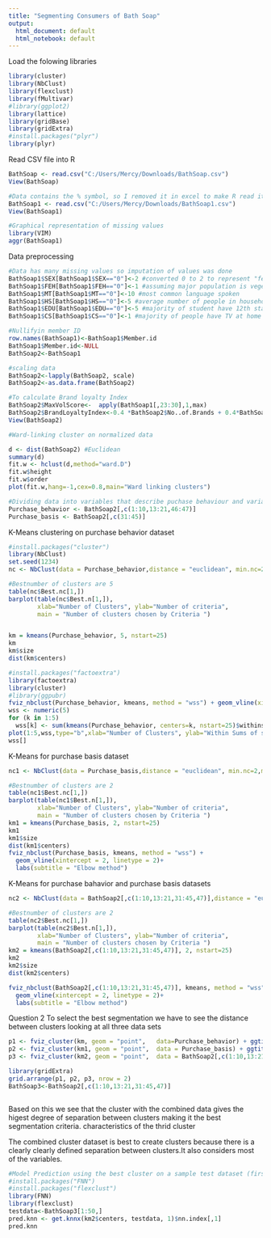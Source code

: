 ```yaml
---
title: "Segmenting Consumers of Bath Soap"
output:
  html_document: default
  html_notebook: default
---
```

Load the folowing libraries
```r
library(cluster)
library(NbClust)
library(flexclust)
library(fMultivar)
#library(ggplot2)
library(lattice)
library(gridBase)
library(gridExtra)
#install.packages("plyr")
library(plyr)
```


Read CSV file into R
```r
BathSoap <- read.csv("C:/Users/Mercy/Downloads/BathSoap.csv")
View(BathSoap)

#Data contains the % symbol, so I removed it in excel to make R read it as a numeric variable
BathSoap1 <- read.csv("C:/Users/Mercy/Downloads/BathSoap1.csv")
View(BathSoap1)
```


```r
#Graphical representation of missing values
library(VIM)
aggr(BathSoap1)
```

Data preprocessing
```r
#Data has many missing values so imputation of values was done
BathSoap1$SEX[BathSoap1$SEX=="0"]<-2 #converted 0 to 2 to represent "female"
BathSoap1$FEH[BathSoap1$FEH=="0"]<-1 #assuming major population is vegetarian
BathSoap1$MT[BathSoap1$MT=="0"]<-10 #most common language spoken
BathSoap1$HS[BathSoap1$HS=="0"]<-5 #average number of people in household
BathSoap1$EDU[BathSoap1$EDU=="0"]<-5 #majority of student have 12th standard education
BathSoap1$CS[BathSoap1$CS=="0"]<-1 #majority of people have TV at home

#Nullifyin member ID
row.names(BathSoap1)<-BathSoap1$Member.id
BathSoap1$Member.id<-NULL
BathSoap2<-BathSoap1

#scaling data
BathSoap2<-lapply(BathSoap2, scale)
BathSoap2<-as.data.frame(BathSoap2)

#To calculate Brand loyalty Index
BathSoap2$MaxVolScore<-  apply(BathSoap1[,23:30],1,max)
BathSoap2$BrandLoyaltyIndex<-0.4 *BathSoap2$No..of.Brands + 0.4*BathSoap2$Brand.Runs + 0.2*BathSoap2$MaxVolScore
View(BathSoap2)

```



```r
#Ward-linking cluster on normalized data

d <- dist(BathSoap2) #Euclidean
summary(d)
fit.w <- hclust(d,method="ward.D")
fit.w$height
fit.w$order
plot(fit.w,hang=-1,cex=0.8,main="Ward linking clusters")

```


```r
#Dividing data into variables that describe puchase behaviour and variables that describe the basis for purchase
Purchase_behavior <- BathSoap2[,c(1:10,13:21,46:47)]
Purchase_basis <- BathSoap2[,c(31:45)]
```


K-Means clustering on purchase behavior dataset
```r
#install.packages("cluster")
library(NbClust)
set.seed(1234)
nc <- NbClust(data = Purchase_behavior,distance = "euclidean", min.nc=2,max.nc=5,method="kmeans",index = "all", alphaBeale = 0.1)

#Bestnumber of clusters are 5
table(nc$Best.nc[1,])
barplot(table(nc$Best.n[1,]),
        xlab="Number of Clusters", ylab="Number of criteria",
        main = "Number of clusters chosen by Criteria ")


km = kmeans(Purchase_behavior, 5, nstart=25)
km
km$size
dist(km$centers)

#install.packages("factoextra")
library(factoextra)
library(cluster)
#library(ggpubr)
fviz_nbclust(Purchase_behavior, kmeans, method = "wss") + geom_vline(xintercept = 5, linetype = 2)+labs(subtitle = "Elbow method")
wss <- numeric(5)
for (k in 1:5)
  wss[k] <- sum(kmeans(Purchase_behavior, centers=k, nstart=25)$withinss)
plot(1:5,wss,type="b",xlab="Number of Clusters", ylab="Within Sums of squares")
wss[]

```


K-Means for purchase basis dataset
```r

nc1 <- NbClust(data = Purchase_basis,distance = "euclidean", min.nc=2,max.nc=5,method="kmeans",index = "all", alphaBeale = 0.1) 

#Bestnumber of clusters are 2
table(nc1$Best.nc[1,])
barplot(table(nc1$Best.n[1,]),
        xlab="Number of Clusters", ylab="Number of criteria",
        main = "Number of clusters chosen by Criteria ")
km1 = kmeans(Purchase_basis, 2, nstart=25)
km1
km1$size
dist(km1$centers)
fviz_nbclust(Purchase_basis, kmeans, method = "wss") +
  geom_vline(xintercept = 2, linetype = 2)+
  labs(subtitle = "Elbow method")

```


K-Means for purchase bahavior and purchase basis datasets
```r
nc2 <- NbClust(data = BathSoap2[,c(1:10,13:21,31:45,47)],distance = "euclidean", min.nc=2,max.nc=5,method="kmeans",index = "all", alphaBeale = 0.1) 

#Bestnumber of clusters are 2
table(nc2$Best.nc[1,])
barplot(table(nc2$Best.n[1,]),
        xlab="Number of Clusters", ylab="Number of criteria",
        main = "Number of clusters chosen by Criteria ")
km2 = kmeans(BathSoap2[,c(1:10,13:21,31:45,47)], 2, nstart=25)
km2
km2$size
dist(km2$centers)

fviz_nbclust(BathSoap2[,c(1:10,13:21,31:45,47)], kmeans, method = "wss") +
  geom_vline(xintercept = 2, linetype = 2)+
  labs(subtitle = "Elbow method")


```


Question 2
To select the best segmentation we have to see the distance between clusters
looking at all three data sets 
```r

p1 <- fviz_cluster(km, geom = "point",   data=Purchase_behavior) + ggtitle("k = 5")
p2 <- fviz_cluster(km1, geom = "point",  data = Purchase_basis) + ggtitle("k = 2")
p3 <- fviz_cluster(km2, geom = "point",  data = BathSoap2[,c(1:10,13:21,31:45,47)]) + ggtitle("k=2 combined data")

library(gridExtra)
grid.arrange(p1, p2, p3, nrow = 2)
BathSoap3<-BathSoap2[,c(1:10,13:21,31:45,47)]



```

Based on this we see that the cluster with the combined data gives the higest degree of separation between clusters making it the best segmentation criteria.
characteristics of the thrid cluster

The combined cluster dataset is best to create clusters because there is a clearly clearly defined separation between clusters.It also considers most of the variables.


```r
#Model Prediction using the best cluster on a sample test dataset (first 50 rows).
#install.packages("FNN")
#install.packages("flexclust")
library(FNN)
library(flexclust)
testdata<-BathSoap3[1:50,]
pred.knn <- get.knnx(km2$centers, testdata, 1)$nn.index[,1]
pred.knn

```
